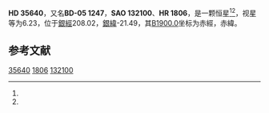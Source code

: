 {{Starbox begin
| name = HD 35640
}}
{{Starbox observe
| epoch = [[J2000.0|J2000.0]]
| constell = {{星座名待查}}<ref name=SIMBAD>{{cite web
 | url=http://simbad.u-strasbg.fr/simbad/sim-id?Ident=HR+1806
 | title =Pulsating variable Star
 | publisher=Centre de Données astronomiques de Strasbourg
 | work=SIMBAD
 | accessdate=2012-07-13}}</ref><ref name=DATA>{{cite web
 | url=http://vizier.u-strasbg.fr/viz-bin/VizieR-5?-out.add=.&-source=5050&-corr=PK=HR&-out.max=9999&HR=1806
 | title=VizieR Detailed Page
 | accessdate=2012-07-13
 | archive-date=2016-03-05
 | archive-url=https://web.archive.org/web/20160305042001/http://vizier.u-strasbg.fr/viz-bin/VizieR-5?-out.add=.&-source=5050&-corr=PK=HR&-out.max=9999&HR=1806
 | dead-url=no
 }}</ref>
| 星官 = 
| ra = {{RA|5|26|2.4}}<ref name=SIMBAD /><ref name=DATA />
| dec = {{DEC|-5|31|6}}<ref name=SIMBAD /><ref name=DATA />
| appmag_v = 6.23<ref name=SIMBAD /><ref name=DATA />
}}
{{Starbox character
| class = B9.5Vn<ref name=SIMBAD /><ref name=DATA />
| b-v = -0.06<ref name=SIMBAD /><ref name=DATA />
| u-b = -0.23<ref name=SIMBAD /><ref name=DATA />
| r-i = -0.05<ref name=SIMBAD /><ref name=DATA />
| variable = 
}}
{{Starbox astrometry
| radial_v = -0.23
| prop_mo_ra = 18
| parallax = 
| p_error = 
}}
{{Starbox catalog
| names =BD-05 1247，[[SAO星表|SAO]] 132100，[[HD星表|HD]] 35640，[[HR星表|HR]] 1806}}
{{Starbox reference |Simbad=HR+1806}}
{{Starbox end}}

'''HD 35640'''，又名'''BD-05 1247'''，'''SAO 132100'''、'''HR 1806'''，是一颗恒星<ref name=SIMBAD /><ref name=DATA />，视星等为6.23，位于[[銀道座標系|銀經]]208.02，[[銀道座標系|銀緯]]-21.49，其[[B1900.0|B1900.0]]坐标为赤經{{RA|5|21|7.8}}，赤緯{{DEC|-5|-21.49|24}}。

== 参考文献 ==
{{reflist}}

{{star-stub}}

[[Category:HD和HDE天體|35640]]
[[Category:HR天體|1806]]
[[Category:SAO天體|132100]]